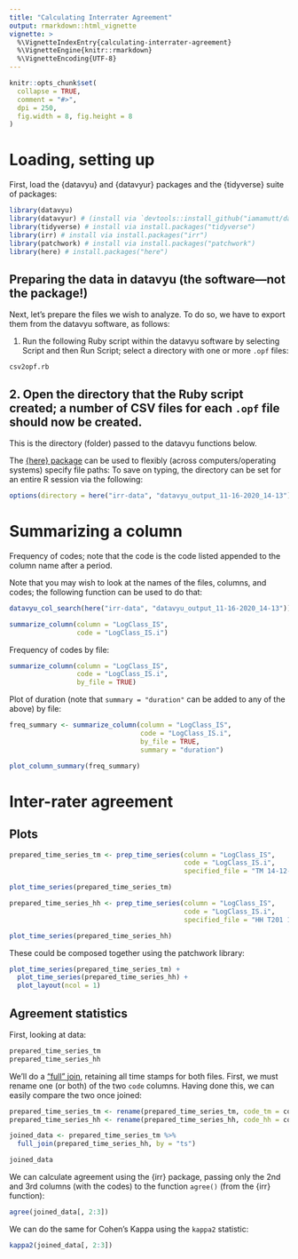 ```yaml
---
title: "Calculating Interrater Agreement"
output: rmarkdown::html_vignette
vignette: >
  %\VignetteIndexEntry{calculating-interrater-agreement}
  %\VignetteEngine{knitr::rmarkdown}
  %\VignetteEncoding{UTF-8}
---
```


```r
knitr::opts_chunk$set(
  collapse = TRUE,
  comment = "#>",
  dpi = 250,
  fig.width = 8, fig.height = 8
)
```

# Loading, setting up

First, load the {datavyu} and {datavyur} packages and the {tidyverse} suite of packages:

```r
library(datavyu)
library(datavyur) # (install via `devtools::install_github("iamamutt/datavyu/datavyur")`)
library(tidyverse) # install via install.packages("tidyverse")
library(irr) # install via install.packages("irr")
library(patchwork) # install via install.packages("patchwork")
library(here) # install.packages("here")
```

## Preparing the data in datavyu (the software---not the package!)

Next, let's prepare the files we wish to analyze. To do so, we have to export them from the datavyu software, as follows:

1. Run the following Ruby script within the datavyu software by selecting Script and then Run Script; select a directory with one or more `.opf` files:

`csv2opf.rb`

## 2. Open the directory that the Ruby script created; a number of CSV files for each `.opf` file should now be created.

This is the directory (folder) passed to the datavyu functions below.

The [{here} package](https://here.r-lib.org/) can be used to flexibly (across computers/operating systems) specify file paths: To save on typing, the directory can be set for an entire R session via the following:

```r
options(directory = here("irr-data", "datavyu_output_11-16-2020_14-13"))
```

# Summarizing a column

Frequency of codes; note that the code is the code listed appended to the column name after a period.

Note that you may wish to look at the names of the files, columns, and codes; the following function can be used to do that:

```r
datavyu_col_search(here("irr-data", "datavyu_output_11-16-2020_14-13"))
```


```r
summarize_column(column = "LogClass_IS",
                 code = "LogClass_IS.i")
```

Frequency of codes by file:

```r
summarize_column(column = "LogClass_IS",
                 code = "LogClass_IS.i",
                 by_file = TRUE)
```

Plot of duration (note that `summary = "duration"` can be added to any of the above) by file:

```r
freq_summary <- summarize_column(column = "LogClass_IS",
                                 code = "LogClass_IS.i",
                                 by_file = TRUE,
                                 summary = "duration")

plot_column_summary(freq_summary)
```

# Inter-rater agreement

## Plots

```r
prepared_time_series_tm <- prep_time_series(column = "LogClass_IS",
                                            code = "LogClass_IS.i",
                                            specified_file = "TM 14-12-03 T201 Content Log")

plot_time_series(prepared_time_series_tm)

prepared_time_series_hh <- prep_time_series(column = "LogClass_IS",
                                            code = "LogClass_IS.i",
                                            specified_file = "HH T201 14-12-03 Content Log")

plot_time_series(prepared_time_series_hh)

```
These could be composed together using the patchwork library:

```r
plot_time_series(prepared_time_series_tm) +
  plot_time_series(prepared_time_series_hh) +
  plot_layout(ncol = 1)
```

## Agreement statistics

First, looking at data:

```r
prepared_time_series_tm
prepared_time_series_hh
```

We'll do a ["full" join](https://dplyr.tidyverse.org/reference/join.html), retaining all time stamps for both files. First, we must rename one (or both) of the two `code` columns. Having done this, we can easily compare the two once joined:

```r
prepared_time_series_tm <- rename(prepared_time_series_tm, code_tm = code)
prepared_time_series_hh <- rename(prepared_time_series_hh, code_hh = code)

joined_data <- prepared_time_series_tm %>% 
  full_join(prepared_time_series_hh, by = "ts")

joined_data
```

We can calculate agreement using the {irr} package, passing only the 2nd and 3rd columns (with the codes) to the function `agree()` (from the {irr} function):

```r
agree(joined_data[, 2:3])
```

We can do the same for Cohen's Kappa using the `kappa2` statistic:

```r
kappa2(joined_data[, 2:3])
```
